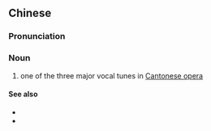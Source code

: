 ==Chinese==
{{zh-forms}}

===Pronunciation===
{{zh-pron
|m=dàhóu
|c=daai6 hau4
|cat=n
}}

===Noun===
{{zh-noun}}

# {{lb|zh|Cantonese}} one of the three major vocal tunes in [[Cantonese opera]]

====See also====
* {{zh-l|平喉}}
* {{zh-l|子喉}}